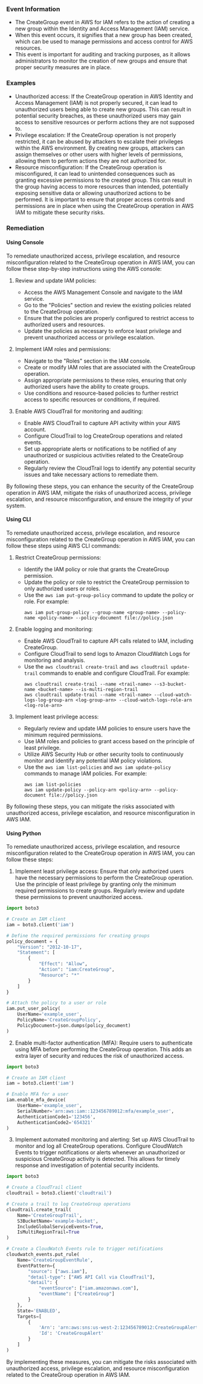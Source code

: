 
### Event Information

- The CreateGroup event in AWS for IAM refers to the action of creating a new group within the Identity and Access Management (IAM) service.
- When this event occurs, it signifies that a new group has been created, which can be used to manage permissions and access control for AWS resources.
- This event is important for auditing and tracking purposes, as it allows administrators to monitor the creation of new groups and ensure that proper security measures are in place.


### Examples

- Unauthorized access: If the CreateGroup operation in AWS Identity and Access Management (IAM) is not properly secured, it can lead to unauthorized users being able to create new groups. This can result in potential security breaches, as these unauthorized users may gain access to sensitive resources or perform actions they are not supposed to.
- Privilege escalation: If the CreateGroup operation is not properly restricted, it can be abused by attackers to escalate their privileges within the AWS environment. By creating new groups, attackers can assign themselves or other users with higher levels of permissions, allowing them to perform actions they are not authorized for.
- Resource misconfiguration: If the CreateGroup operation is misconfigured, it can lead to unintended consequences such as granting excessive permissions to the created group. This can result in the group having access to more resources than intended, potentially exposing sensitive data or allowing unauthorized actions to be performed. It is important to ensure that proper access controls and permissions are in place when using the CreateGroup operation in AWS IAM to mitigate these security risks.

### Remediation

#### Using Console

To remediate unauthorized access, privilege escalation, and resource misconfiguration related to the CreateGroup operation in AWS IAM, you can follow these step-by-step instructions using the AWS console:

1. Review and update IAM policies: 
   - Access the AWS Management Console and navigate to the IAM service.
   - Go to the "Policies" section and review the existing policies related to the CreateGroup operation.
   - Ensure that the policies are properly configured to restrict access to authorized users and resources.
   - Update the policies as necessary to enforce least privilege and prevent unauthorized access or privilege escalation.

2. Implement IAM roles and permissions:
   - Navigate to the "Roles" section in the IAM console.
   - Create or modify IAM roles that are associated with the CreateGroup operation.
   - Assign appropriate permissions to these roles, ensuring that only authorized users have the ability to create groups.
   - Use conditions and resource-based policies to further restrict access to specific resources or conditions, if required.

3. Enable AWS CloudTrail for monitoring and auditing:
   - Enable AWS CloudTrail to capture API activity within your AWS account.
   - Configure CloudTrail to log CreateGroup operations and related events.
   - Set up appropriate alerts or notifications to be notified of any unauthorized or suspicious activities related to the CreateGroup operation.
   - Regularly review the CloudTrail logs to identify any potential security issues and take necessary actions to remediate them.

By following these steps, you can enhance the security of the CreateGroup operation in AWS IAM, mitigate the risks of unauthorized access, privilege escalation, and resource misconfiguration, and ensure the integrity of your system.

#### Using CLI

To remediate unauthorized access, privilege escalation, and resource misconfiguration related to the CreateGroup operation in AWS IAM, you can follow these steps using AWS CLI commands:

1. Restrict CreateGroup permissions: 
   - Identify the IAM policy or role that grants the CreateGroup permission.
   - Update the policy or role to restrict the CreateGroup permission to only authorized users or roles.
   - Use the `aws iam put-group-policy` command to update the policy or role. For example:
     ```
     aws iam put-group-policy --group-name <group-name> --policy-name <policy-name> --policy-document file://policy.json
     ```

2. Enable logging and monitoring:
   - Enable AWS CloudTrail to capture API calls related to IAM, including CreateGroup.
   - Configure CloudTrail to send logs to Amazon CloudWatch Logs for monitoring and analysis.
   - Use the `aws cloudtrail create-trail` and `aws cloudtrail update-trail` commands to enable and configure CloudTrail. For example:
     ```
     aws cloudtrail create-trail --name <trail-name> --s3-bucket-name <bucket-name> --is-multi-region-trail
     aws cloudtrail update-trail --name <trail-name> --cloud-watch-logs-log-group-arn <log-group-arn> --cloud-watch-logs-role-arn <log-role-arn>
     ```

3. Implement least privilege access:
   - Regularly review and update IAM policies to ensure users have the minimum required permissions.
   - Use IAM roles and policies to grant access based on the principle of least privilege.
   - Utilize AWS Security Hub or other security tools to continuously monitor and identify any potential IAM policy violations.
   - Use the `aws iam list-policies` and `aws iam update-policy` commands to manage IAM policies. For example:
     ```
     aws iam list-policies
     aws iam update-policy --policy-arn <policy-arn> --policy-document file://policy.json
     ```

By following these steps, you can mitigate the risks associated with unauthorized access, privilege escalation, and resource misconfiguration in AWS IAM.

#### Using Python

To remediate unauthorized access, privilege escalation, and resource misconfiguration related to the CreateGroup operation in AWS IAM, you can follow these steps:

1. Implement least privilege access: Ensure that only authorized users have the necessary permissions to perform the CreateGroup operation. Use the principle of least privilege by granting only the minimum required permissions to create groups. Regularly review and update these permissions to prevent unauthorized access.

```python
import boto3

# Create an IAM client
iam = boto3.client('iam')

# Define the required permissions for creating groups
policy_document = {
    "Version": "2012-10-17",
    "Statement": [
        {
            "Effect": "Allow",
            "Action": "iam:CreateGroup",
            "Resource": "*"
        }
    ]
}

# Attach the policy to a user or role
iam.put_user_policy(
    UserName='example_user',
    PolicyName='CreateGroupPolicy',
    PolicyDocument=json.dumps(policy_document)
)
```

2. Enable multi-factor authentication (MFA): Require users to authenticate using MFA before performing the CreateGroup operation. This adds an extra layer of security and reduces the risk of unauthorized access.

```python
import boto3

# Create an IAM client
iam = boto3.client('iam')

# Enable MFA for a user
iam.enable_mfa_device(
    UserName='example_user',
    SerialNumber='arn:aws:iam::123456789012:mfa/example_user',
    AuthenticationCode1='123456',
    AuthenticationCode2='654321'
)
```

3. Implement automated monitoring and alerting: Set up AWS CloudTrail to monitor and log all CreateGroup operations. Configure CloudWatch Events to trigger notifications or alerts whenever an unauthorized or suspicious CreateGroup activity is detected. This allows for timely response and investigation of potential security incidents.

```python
import boto3

# Create a CloudTrail client
cloudtrail = boto3.client('cloudtrail')

# Create a trail to log CreateGroup operations
cloudtrail.create_trail(
    Name='CreateGroupTrail',
    S3BucketName='example-bucket',
    IncludeGlobalServiceEvents=True,
    IsMultiRegionTrail=True
)

# Create a CloudWatch Events rule to trigger notifications
cloudwatch_events.put_rule(
    Name='CreateGroupEventRule',
    EventPattern={
        "source": ["aws.iam"],
        "detail-type": ["AWS API Call via CloudTrail"],
        "detail": {
            "eventSource": ["iam.amazonaws.com"],
            "eventName": ["CreateGroup"]
        }
    },
    State='ENABLED',
    Targets=[
        {
            'Arn': 'arn:aws:sns:us-west-2:123456789012:CreateGroupAlert',
            'Id': 'CreateGroupAlert'
        }
    ]
)
```

By implementing these measures, you can mitigate the risks associated with unauthorized access, privilege escalation, and resource misconfiguration related to the CreateGroup operation in AWS IAM.

